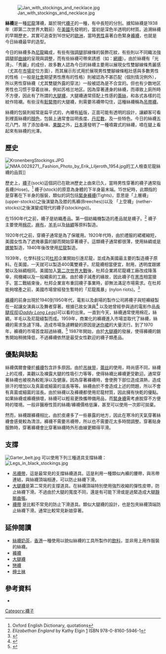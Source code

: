 {{about|泛指以[[絲|絲]]或[[尼龍|尼龍]]為主要原料的[[襪|襪]]|其他同樣被通稱為絲襪的[[服裝|服裝]]|褲襪|俗稱絲襪的奶茶|絲襪奶茶}}

[[File:Jan_with_stockings_and_necklace.jpg|right]]

'''絲襪'''是一種[[尼龍|尼龍]]薄襪，屬於現代[[襪子|襪子]]的一種，有中長短的分別。據知絲襪是1938年（即第二次世界大戰前）在[[美國|美國]]先發明的，當初是深色半透明的材質。追溯絲襪的早期歷史，其實可追查到16世紀的[[歐洲|歐洲]]，當時[[男性|男性]]喜著白色緊身[[褲襪|褲襪]]，也就是今日絲襪最早的造型。

今日的絲襪多為[[尼龍|尼龍]]織成，有些有強調[[腿|腿]]部線條的裝飾花紋，有些則以不同織法強調腿部[[曲線|曲線]]的呈現與調整，而有些絲襪可帶來誘惑（如：[[網襪|網襪]]）。由於絲襪有「光滑」、「秀麗」的成份，故多數人認為今日的絲襪主要用以展現女性雙腳線條秀麗感（尤其在[[市場|市場]]定位方面），而其展示形式用於展現男性雙腳線條粗壯感與多數男性的性格（一般是[[社會|社會]]期望男性應有的性格）則被認為不甚匹配（個別情況例外），所以男性穿絲襪（尤其雙腿外露的穿法）一般被認為是不合宜的。但也有少数地区男性也习惯于穿着丝袜，例如苏格兰地区。因為穿著連身的絲襪，而導致上廁所時不方便，因此有了所謂的[[大腿襪|大腿襪]]，大腿襪通常搭配上性感的[[蕾絲|蕾絲]]，和各式各樣的花紋作陪襯。有些沒有[[鬆緊帶|鬆緊帶]]的大腿襪，則需要吊襪帶勾住，這種絲襪稱為[[吊帶襪|吊帶襪]]。

絲襪的包裝則經常是扁平式的，內襯有[[紙|紙]]版，正面可能有透明的設計，讓顧客可看到裡面絲襪的[[顏色|顏色]]，包裝上通常會註明長度、[[丹尼數|丹尼數]]，及一些特色。今日的絲襪五花八門，除了添加香味、[[果酸|果酸]]之外，[[日本|日本]]還發明了一種噴霧式的絲襪，噴在腿上看起來有絲襪的光澤。

==歷史==
[[File:KronenbergStockings.JPG|thumb]]
[[File:NMA.0028271,_Fashion_Photo_by_Erik_Liljeroth_1954.jpg|thumb]]的工人檢查尼龍絲襪的品質]]

歷史上，[[襪子|襪子]](sock)這個詞已在歐洲歷史上由來已久，當時男性穿著的襪子通常指長襪(Hose)。<ref>Oxford English Dictionary, quotations{{clarify|date=March 2013}}</ref>{{Verify source|date=March 2013}} 襪子(stock)的原意為身體的下半身最末端。15世紀時，此類指的是穿著在下半身的服裝，類似的詞包括[[緊身褲襪|緊身褲襪]](Tights)，意思是「上層襪」(upper-stocks)(之後演變為及膝的馬褲(Breeches))以及 「上空襪」(nether-stocks)(之後演變成現代的襪子(stockings))。

在1590年代之前，襪子是紡織產品。第一個紡織機製造的產品就是襪子。<ref>''Elizabethan England'' by Kathy Elgin [http://books.google.com.au/books?id=tlH7xI1M4GwC&pg=PA49&lpg=PA49&dq=elizabethan+knitting+machine+stockings&source=bl&ots=b2EbJPwDbh&sig=1-Mp8rtMcDf59jEIaKjMXdv6FTU&hl=en&ei=ZXTmTN2cFc_Xcf-L3YcL&sa=X&oi=book_result&ct=result&resnum=3&ved=0CCEQ6AEwAg#v=onepage&q&f=false] {{Wayback|url=http://books.google.com.au/books?id=tlH7xI1M4GwC&pg=PA49&lpg=PA49&dq=elizabethan+knitting+machine+stockings&source=bl&ots=b2EbJPwDbh&sig=1-Mp8rtMcDf59jEIaKjMXdv6FTU&hl=en&ei=ZXTmTN2cFc_Xcf-L3YcL&sa=X&oi=book_result&ct=result&resnum=3&ved=0CCEQ6AEwAg#v=onepage&q&f=false |date=20140109090146 }} ISBN 978-0-8160-5946-1</ref> 襪子主要使用[[棉花|棉花]]，[[麻布|麻布]]，[[羊毛|羊毛]]以及[[絲綢|絲綢]]等原料製造。

1920年代之前，穿襪子通常是為了保暖用。1920年代時，由於禮服的裙襬縮短，美國女性為了遮掩暴露的腳而開始穿著襪子。這類襪子通常都很薄，使用絲綢或是[[嫘縈|嫘縈]]製造，1940年後改使用[[尼龍|尼龍]]製造。

1939年，化學科技公司[[杜邦|杜邦]]企業開始引進尼龍，並成為美國最主要的製造襪子原料。在美國，一天就可以製造400萬雙襪子。尼龍襪相當便宜，耐用，透明度跟嫘縈以及絲綢相同。美國加入[[第二次世界大戰|第二次世界大戰]]後，杜邦企業將尼龍襪工廠改成降落傘，飛機繩以及一般繩索的工廠。由於襪子減產的緣故，因此襪子在[[黑市|黑市]]相當搶手。當二戰結束後，杜邦企業宣布重回襪子事業時，卻無法滿足市場需求。在杜邦能夠增產之前，美國市場曾經發生暫時的「尼龍風暴」(nylon riots)。<ref name="Nylonstory">{{cite book |title=Nylon: The Story of a Fashion Revolution |first=Susannah |last=Handley |publisher=Johns Hopkins Univ. Press |year=1999 |page=48 |isbn= 0-8018-6325-2}}</ref>

[[褲襪|褲襪]]的前身出現於1940到1950年代，電影以及劇場的製作公司將襪子與短褲縫製在一起讓女演員以及舞者穿著。根據已故女演員{{le|Ann Miller}}<ref>{{cite video|people=Robert Osborne (Host)|date=1997-08-20|title=Private Screenings: Ann Miller|format=Television production|publisher=Turner Classic Movies}}</ref> 以及她曾經參與過的電影作品[[長腿叔叔|長腿叔叔]]([[Daddy_Long_Legs_(1955_film)|''Daddy Long Legs'']])可以看的出來。一直到今天，絲襪通常使用棉花，絲綢，羊毛以及尼龍縫製而成。1959年，商業化的褲襪進入市場並取代了絲襪，絲襪的需求急遽下降。造成市場急遽轉變的原因是[[迷你裙|迷你裙]]的大量流行。到了1970年，褲襪的市場首度超過絲襪。<ref>{{cite book|last=Christensen|first=C. Roland|title=Business Policy: Text and Cases|url=https://archive.org/details/businesspolicyte0000unse|publisher=R.D. Irwin|year=1982|isbn=0-256-02626-2|page=[https://archive.org/details/businesspolicyte0000unse/page/n161 161]}}</ref> 1987年開始，由於[[大腿襪|大腿襪]]的發展，使得褲襪的銷售開始稍微降低，不過褲襪依然是最受女性歡迎的襪子類產品。

==優點與缺點==

絲襪偶爾會優於[[褲襪|褲襪]]包含許多原因。由於[[吊襪帶|吊袜带]]，[[蕾丝|蕾丝]]的使用，時尚感不同，絲襪上的花樣，美觀以及裸露大腿的性吸引力等等，使得絲襪比褲襪更受歡迎。通常穿著絲襪也被視為較乾淨以及健康。因為穿著褲襪時，會使胯下部位造成濕熱，造成排汗的增加以及真菌或細菌的滋長等等。絲襪由於不會造成上述的問題，所以不會有真菌或細菌的滋長。由於絲襪以及褲襪都使用尼龍材質，因此擁有快乾的優點。如果絲襪或褲襪損壞，絲襪可以輕易更換攜帶備用品，而[[褲襪|緊身襪]]需考慮脫穿不方便時的環境。一般非醫療性質的絲襪/褲襪價格低廉，甚至可以使用一次即可拋棄。

然而，絲襪跟褲襪相比，由於皮膚多了一些暴露的地方，因此在寒冷的天氣穿著絲襪會感覺較為清涼。褲襪不需要吊襪帶，所以也不需要花太多時間調整。穿著貼身服飾時，穿著褲襪會比穿著絲襪時外形曲線更顯得平滑。
{{Unreferenced|修正參考自來源不明之英文維基|time=2021-12-16}}

==支撐==
[[Image:Garter_belt.jpg|thumb]]
可以使用下列三種道具支撐絲襪：
[[Image:Legs_in_black_stockings.jpg|right]]
* [[吊襪帶|吊襪帶]]，這是最常見的支撐絲襪道具。這是利用一種類似內褲的腰帶，與吊帶連結，與絲襪頂端相連，可以防止絲襪下滑。
* [[大腿襪|大腿襪]]是第二常見的支撐道具。在絲襪頂端特別使用強烈收縮的彈性皮帶，防止絲襪下滑。不過由於大腿的寬度不同，還是有可能下滑或是過緊造成大腿[[靜脈曲張|靜脈曲張]]。 
* [[襪帶|襪帶]] 是比較不常見的防止下滑道具。類似大腿襪的設計，也是包夾絲襪頂端防止絲襪下滑。通常比較常見新娘穿著。

== 延伸閱讀 ==
* [[絲襪奶茶|絲襪奶茶]]，[[香港|香港]]一種使用以貌似絲襪的工具所製作的[[飲料|飲料]]，並非用上用作服裝的絲襪。
* [[褲襪|褲襪]]
* [[大腿襪|大腿襪]]
* [[戀襪|戀襪]]
*[[绅士袜|绅士袜]]

==參考資料==
{{Commonscat|Stockings}}
{{Reflist}}
* {{EB1911}}

{{女用內衣}}
{{襪}}

[[Category:襪子|Category:襪子]]